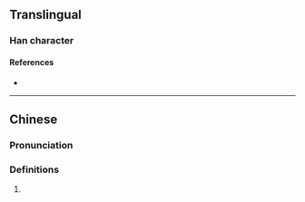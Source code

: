 {{character info/new}}
==Translingual==

===Han character===
{{Han char|rn=85|rad=水|as=14|sn=17|four=|canj=ETOR,XETOR|ids=⿰氵蒼}}

====References====
* {{Han ref|kx=0657.361|hdz=31766.041|uh=6FF8|ud=28664}}

----

==Chinese==
{{zh-forms}}

===Pronunciation===
{{zh-pron
|m=cāng
|c=cong1
|mc=y
|oc=y
|ma=
|cat=
}}

===Definitions===
{{zh-hanzi}}

# {{rfdef|lang=zh}}